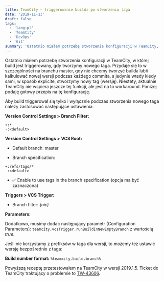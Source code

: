 ```yaml
---
title: TeamCity — triggerowanie builda po stworzeniu taga
date: '2019-11-13'
draft: false
tags:
  - 'lang:pl'
  - 'TeamCity'
  - 'DevOps'
  - 'Git'
summary: 'Ostatnio miałem potrzebę stworzenia konfiguracji w TeamCity, w której build jest triggerowany, gdy tworzymy nowego taga. Przydaje się to w szczególności na branchu master, gdy nie chcemy tworzyć builda lub/i kalkulować nowej wersji podczas każdego commita, a jedynie wtedy kiedy sami, w sposób explicite, stworzymy nowy tag (wersję). Niestety, aktualnie TeamCity nie wspiera jeszcze tej funkcji, ale jest na to workaround. Poniżej podaję gotowy przepis na tę konfigurację.'
---
```


Ostatnio miałem potrzebę stworzenia konfiguracji w TeamCity, w której build jest triggerowany, gdy tworzymy nowego taga. Przydaje się to w szczególności na branchu master, gdy nie chcemy tworzyć builda lub/i kalkulować nowej wersji podczas każdego commita, a jedynie wtedy kiedy sami, w sposób explicite, stworzymy nowy tag (wersję). Niestety, aktualnie TeamCity nie wspiera jeszcze tej funkcji, ale jest na to workaround. Poniżej podaję gotowy przepis na tę konfigurację.

Aby build triggerował się tylko i wyłącznie podczas stworzenia nowego taga należy zastosować następujące ustawienia:

**Version Control Settings > Branch Filter:**

```
+:*
-:<default>
```

**Version Control Settings > VCS Root:**

* Default branch: master

* Branch specification:

```
+:refs/tags/*
-:<default>
```

* ✅ Enable to use tags in the branch specification (opcja ma być zaznaczona)

**Triggers > VCS Trigger:**

* Branch filter: _(nic)_

**Parameters**:

Dodatkowo, musimy dodać następujący parametr (Configuration Parameters): `teamcity.vcsTrigger.runBuildInNewEmptyBranch` z wartością _true_.

Jeśli nie korzystamy z prefiksów w taga dla wersji, to możemy też ustawić wersję bezpośrednio z taga:

**Build number format:** `%teamcity.build.branch%`

Powyższą receptę przetestowałem na TeamCity w wersji 2019.1.5. Ticket do TeamCity traktujący o problemie to [TW-43606](https://youtrack.jetbrains.com/issue/TW-43606).
